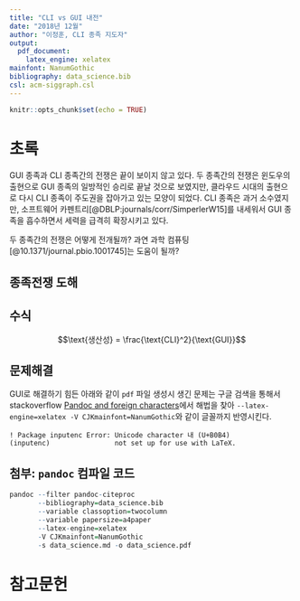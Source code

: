 ```yaml
---
title: "CLI vs GUI 내전"
date: "2018년 12월"
author: "이정훈, CLI 종족 지도자"
output: 
  pdf_document:
    latex_engine: xelatex
mainfont: NanumGothic
bibliography: data_science.bib
csl: acm-siggraph.csl
---
```


```r
knitr::opts_chunk$set(echo = TRUE)
```


# 초록

GUI 종족과 CLI 종족간의 전쟁은 끝이 보이지 않고 있다.
두 종족간의 전쟁은 윈도우의 출현으로 GUI 종족의 일방적인 승리로 끝날 것으로 보였지만, 클라우드 시대의 출현으로 다시 CLI 종족이 주도권을 잡아가고 있는 모양이 되었다.
CLI 종족은 과거 소수였지만, 소프트웨어 카펜트리[@DBLP:journals/corr/SimperlerW15]를 내세워서 GUI 종족을 흡수하면서 세력을 급격히 확장시키고 있다.

두 종족간의 전쟁은 어떻게 전개될까? 과연 과학 컴퓨팅[@10.1371/journal.pbio.1001745]는 도움이 될까?

## 종족전쟁 도해

\begin{figure} [!htb]
\centerline{\includegraphics[width=0.2\textwidth]{fig/gui-vs-cli.jpg}}
\caption{GUI vs. CLI}
\end{figure}

## 수식

$$\text{생산성} = \frac{\text{CLI}^2}{\text{GUI}}$$

## 문제해결 

GUI로 해결하기 힘든 아래와 같이 `pdf` 파일 생성시 생긴 문제는 
구글 검색을 통해서 stackoverflow [Pandoc and foreign characters](https://stackoverflow.com/questions/18178084/pandoc-and-foreign-characters)에서
해법을 찾아 `--latex-engine=xelatex -V CJKmainfont=NanumGothic`와 같이 글꼴까지 반영시킨다.

```
! Package inputenc Error: Unicode character 내 (U+B0B4)
(inputenc)                not set up for use with LaTeX.
```

## 첨부: `pandoc` 컴파일 코드

```r
pandoc --filter pandoc-citeproc 
       --bibliography=data_science.bib 
       --variable classoption=twocolumn 
       --variable papersize=a4paper 
       --latex-engine=xelatex 
       -V CJKmainfont=NanumGothic 
       -s data_science.md -o data_science.pdf
```

# 참고문헌
